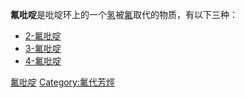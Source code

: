'''氟吡啶'''是吡啶环上的一个[[氢|氢]]被[[氟|氟]]取代的物质，有以下三种：
* [[2-氟吡啶|2-氟吡啶]]
* [[3-氟吡啶|3-氟吡啶]]
* [[4-氟吡啶|4-氟吡啶]]

{{化学消歧义}}

[[Category:氟吡啶|]]
[[Category:氟代芳烴|Category:氟代芳烴]]